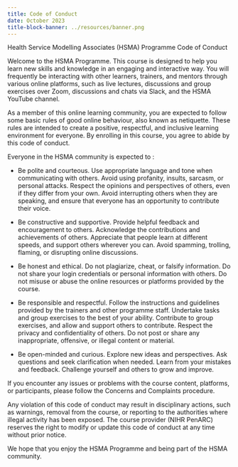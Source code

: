 ```yaml
---
title: Code of Conduct
date: October 2023
title-block-banner: ../resources/banner.png
---
```


Health Service Modelling Associates (HSMA) Programme Code of Conduct

Welcome to the HSMA Programme. This course is designed to help you learn new skills and knowledge in an engaging and interactive way. You will frequently be interacting with other learners, trainers, and mentors through various online platforms, such as live lectures, discussions and group exercises over Zoom, discussions and chats via Slack, and the HSMA YouTube channel.

As a member of this online learning community, you are expected to follow some basic rules of good online behaviour, also known as netiquette. These rules are intended to create a positive, respectful, and inclusive learning environment for everyone. By enrolling in this course, you agree to abide by this code of conduct.

Everyone in the HSMA community is expected to :

- Be polite and courteous. Use appropriate language and tone when communicating with others. Avoid using profanity, insults, sarcasm, or personal attacks. Respect the opinions and perspectives of others, even if they differ from your own. Avoid interrupting others when they are speaking, and ensure that everyone has an opportunity to contribute their voice.

- Be constructive and supportive. Provide helpful feedback and encouragement to others. Acknowledge the contributions and achievements of others. Appreciate that people learn at different speeds, and support others wherever you can. Avoid spamming, trolling, flaming, or disrupting online discussions.

- Be honest and ethical. Do not plagiarize, cheat, or falsify information. Do not share your login credentials or personal information with others. Do not misuse or abuse the online resources or platforms provided by the course.

- Be responsible and respectful. Follow the instructions and guidelines provided by the trainers and other programme staff. Undertake tasks and group exercises to the best of your ability. Contribute to group exercises, and allow and support others to contribute. Respect the privacy and confidentiality of others. Do not post or share any inappropriate, offensive, or illegal content or material.

- Be open-minded and curious. Explore new ideas and perspectives. Ask questions and seek clarification when needed. Learn from your mistakes and feedback. Challenge yourself and others to grow and improve.

If you encounter any issues or problems with the course content, platforms, or participants, please follow the Concerns and Complaints procedure.

Any violation of this code of conduct may result in disciplinary actions, such as warnings, removal from the course, or reporting to the authorities where illegal activity has been exposed. The course provider (NIHR PenARC) reserves the right to modify or update this code of conduct at any time without prior notice.

We hope that you enjoy the HSMA Programme and being part of the HSMA community.
